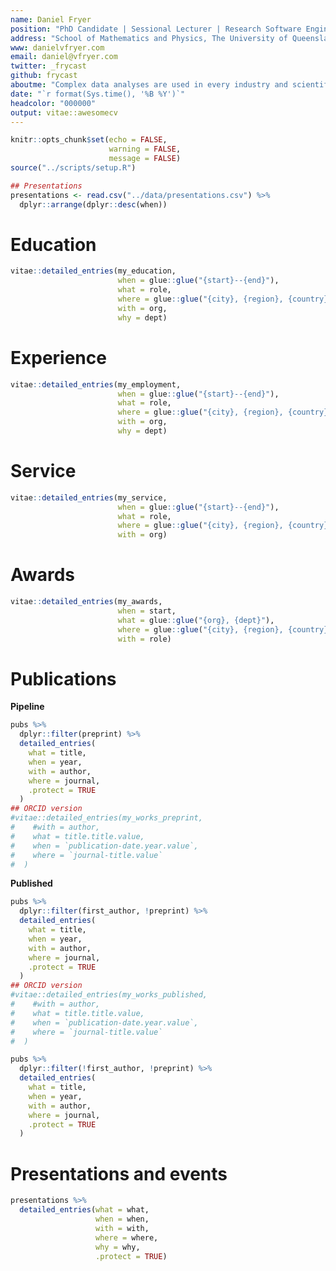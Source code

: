 ```yaml
---
name: Daniel Fryer
position: "PhD Candidate | Sessional Lecturer | Research Software Engineer"
address: "School of Mathematics and Physics, The University of Queensland"
www: danielvfryer.com
email: daniel@vfryer.com
twitter: _frycast
github: frycast
aboutme: "Complex data analyses are used in every industry and scientific field, but so many of the results are unintuitive and difficult to interpret. My aim is to make complex models more transparent, understandable and explainable, through research at the forefront of explainable AI, as well as through teaching and communication in general. I enjoy writing code (including software packages and libraries) in R, Python and Julia. I'm comfortable working theoretically, but I always want to apply theoretical methods to important real world problems. Aside from research, I teach various courses, and serve as a council member and Early Career and Student Statisticians' Representative at the Statistical Society of Australia."
date: "`r format(Sys.time(), '%B %Y')`"
headcolor: "000000"
output: vitae::awesomecv
---
```


```r
knitr::opts_chunk$set(echo = FALSE, 
                      warning = FALSE,
                      message = FALSE)
source("../scripts/setup.R")
```

```r
## Presentations
presentations <- read.csv("../data/presentations.csv") %>% 
  dplyr::arrange(dplyr::desc(when))
```


# Education 
```r
vitae::detailed_entries(my_education, 
                        when = glue::glue("{start}--{end}"),
                        what = role,
                        where = glue::glue("{city}, {region}, {country}"),
                        with = org,
                        why = dept)
```


# Experience 
```r
vitae::detailed_entries(my_employment, 
                        when = glue::glue("{start}--{end}"),
                        what = role,
                        where = glue::glue("{city}, {region}, {country}"),
                        with = org,
                        why = dept)
```

# Service
```r
vitae::detailed_entries(my_service, 
                        when = glue::glue("{start}--{end}"),
                        what = role,
                        where = glue::glue("{city}, {region}, {country}"),
                        with = org)
```

# Awards
```r
vitae::detailed_entries(my_awards, 
                        when = start,
                        what = glue::glue("{org}, {dept}"),
                        where = glue::glue("{city}, {region}, {country}"),
                        with = role)
```


# Publications

**Pipeline**

```r
pubs %>% 
  dplyr::filter(preprint) %>% 
  detailed_entries(
    what = title,
    when = year,
    with = author,
    where = journal, 
    .protect = TRUE
  )
## ORCID version
#vitae::detailed_entries(my_works_preprint, 
#    #with = author,
#    what = title.title.value,
#    when = `publication-date.year.value`,
#    where = `journal-title.value`
#  )
```


**Published**

```r
pubs %>% 
  dplyr::filter(first_author, !preprint) %>% 
  detailed_entries(
    what = title,
    when = year,
    with = author,
    where = journal, 
    .protect = TRUE
  )
## ORCID version
#vitae::detailed_entries(my_works_published, 
#    #with = author,
#    what = title.title.value,
#    when = `publication-date.year.value`,
#    where = `journal-title.value`
#  )
```

```r
pubs %>% 
  dplyr::filter(!first_author, !preprint) %>% 
  detailed_entries(
    what = title,
    when = year,
    with = author,
    where = journal,
    .protect = TRUE
  )
```

# Presentations and events

```r
presentations %>% 
  detailed_entries(what = what,
                   when = when,
                   with = with,
                   where = where,
                   why = why,
                   .protect = TRUE)
```

